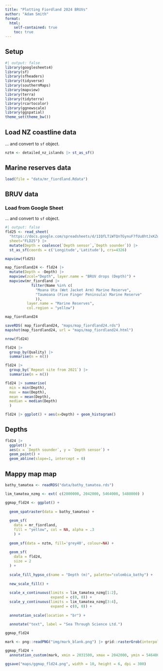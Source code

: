 ```yaml
---
title: "Plotting Fiordland 2024 BRUVs"
author: "Adam Smith"
format: 
  html:
    self-contained: true
    toc: true
---
```


## Setup

```r
#| output: false
library(googlesheets4)
library(sf)
library(sfheaders)
library(tidyverse)
library(southernMaps)
library(mapview)
library(terra)
library(tidyterra)
library(rcartocolor)
library(ggnewscale)
library(ggspatial)
theme_set(theme_bw())
```

## Load NZ coastline data

... and convert to `sf` object.

```r
nztm <- detailed_nz_islands |> st_as_sf()
```

## Marine reserves data

```r
load(file = "data/mr_fiordland.Rdata")
```

## BRUV data

### Load from Google Sheet

... and convert to `sf` object.

```r
#| output: false
fld25 <- read_sheet(
  "https://docs.google.com/spreadsheets/d/1IQfLTiWTQnTGynuF7fUu8htJxKZuIVJw4OK6y9qRfU8",
  sheet="FLD25") |> 
  mutate(Depth = coalesce(`Depth sensor`,`Depth sounder`)) |> 
  st_as_sf(coords = c('Longitude','Latitude'), crs=4326)
```

```r
mapview(fld25)
```

```r
map_fiordland24 <- fld24 |> 
  mutate(Depth = -Depth) |> 
  mapview(zcol="Depth", layer.name = "BRUV drops (Depth)") +
  mapview(mr_fiordland |> 
            filter(Name %in% c(
              "Moana Uta (Wet Jacket Arm) Marine Reserve",
              "Taumoana (Five Finger Peninsula) Marine Reserve"
              )), 
          layer.name = "Marine Reserves", 
          col.region = "yellow")

map_fiordland24
```

```r
saveRDS( map_fiordland24, "maps/map_fiordland24.rds")
mapshot(map_fiordland24, url = "maps/map_fiordland24.html")
```

```r
nrow(fld24)

fld24 |> 
  group_by(Quality) |> 
  summarise(n = n())
```

```r
fld24 |> 
  group_by(`Repeat site from 2021`) |> 
  summarise(n = n())
```

```r
fld24 |> summarise(
  min = min(Depth),
  max = max(Depth),
  mean = mean(Depth),
  median = median(Depth)
  )
```

```r
fld24 |> ggplot() + aes(x=Depth) + geom_histogram()
```

## Depths

```r
fld24 |> 
  ggplot() +
  aes(x = `Depth sounder`, y = `Depth sensor`) +
  geom_point() +
  geom_abline(slope=1, intercept = 0)
```

## Mappy map map

```r
bathy_tamatea <- readRDS("data/bathy_tamatea.rds")
```

```r
lim_tamatea_nzmg <- ext( c(2000000, 2042000, 5464000, 5488000) )
```

```r
ggmap_fld24 <- ggplot() +
  
  geom_spatraster(data = bathy_tamatea) +
  
  geom_sf(
    data = mr_fiordland, 
    fill = "yellow", col = NA, alpha = .3
    ) +
  
  geom_sf(data = nztm, fill='grey40', colour=NA) +
  
  geom_sf(
    data = fld24,
    size = 2
  ) +
  
  scale_fill_hypso_c(name = "Depth (m)", palette="colombia_bathy") +
  
  new_scale_fill() +
  
  scale_x_continuous(limits = lim_tamatea_nzmg[1:2], 
                     expand = c(0, 0)) +
  scale_y_continuous(limits = lim_tamatea_nzmg[3:4], 
                     expand = c(0, 0)) +
  
  annotation_scale(location = "br") +
  
  annotate("text", label = "Sea Through Science Ltd.")

ggmap_fld24
```
```r
mark <- png::readPNG("img/mark_blank.png") |> grid::rasterGrob(interpolate=TRUE)
```
```r
ggmap_fld24 + 
  annotation_custom(mark, xmin = 2031500, xmax = 2042000, ymin = 5464000, ymax = 5470000)

ggsave("maps/ggmap_fld24.png", width = 10, height = 6, dpi = 300)
```

